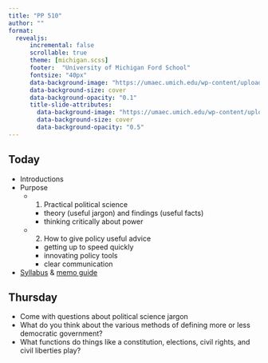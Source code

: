 ```yaml
---
title: "PP 510"
author: ""
format: 
  revealjs:
      incremental: false  
      scrollable: true
      theme: [michigan.scss]
      footer:  "University of Michigan Ford School"
      fontsize: "40px"
      data-background-image: "https://umaec.umich.edu/wp-content/uploads/2013/10/030630_fordpreferred.jpg"
      data-background-size: cover
      data-background-opacity: "0.1"
      title-slide-attributes:
        data-background-image: "https://umaec.umich.edu/wp-content/uploads/2013/10/030630_fordpreferred.jpg"
        data-background-size: cover
        data-background-opacity: "0.5"
---
```


## Today {background-image="https://umaec.umich.edu/wp-content/uploads/2013/10/030630_fordpreferred.jpg" background-opacity="0.2"}

- Introductions
- Purpose
  - 1. Practical political science
      - theory (useful jargon) and findings (useful facts)
      - thinking critically about power
  - 2. How to give policy useful advice
     - getting up to speed quickly
     - innovating policy tools
     - clear communication
- [Syllabus](syllabus) & [memo guide](memos)

## Thursday {background-image="https://umaec.umich.edu/wp-content/uploads/2013/10/030630_fordpreferred.jpg" background-opacity="0.2"}

- Come with questions about political science  jargon 
- What do you think about the various methods of defining more or less democratic government? 
- What functions do things like a constitution, elections, civil rights, and civil liberties play? 
